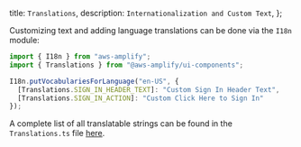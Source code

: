   title: `Translations`,
  description: `Internationalization and Custom Text`,
};

Customizing text and adding language translations can be done via the `I18n` module:

```js
import { I18n } from "aws-amplify";
import { Translations } from "@aws-amplify/ui-components";

I18n.putVocabulariesForLanguage("en-US", {
  [Translations.SIGN_IN_HEADER_TEXT]: "Custom Sign In Header Text",
  [Translations.SIGN_IN_ACTION]: "Custom Click Here to Sign In"
});
```

A complete list of all translatable strings can be found in the `Translations.ts` file [here](https://github.com/aws-amplify/amplify-ui/blob/main/packages/ui/src/i18n/translations.ts).
